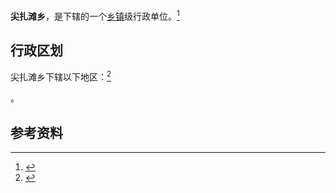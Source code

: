 {{中国乡级行政区|63/23/22/205/000}}

'''尖扎滩乡'''，是{{PRC admin/fullname|63/23/22/205/000|3}}下辖的一个[[乡镇|乡镇]]级行政单位。<ref>{{PRC admin/ref sgc|{{PRC admin/parent|63/23/22/205/000}}}}</ref>

== 行政区划 ==

尖扎滩乡下辖以下地区：<ref>{{PRC admin/ref sgc|63/23/22/205/000}}</ref>

{{PRC admin/children|63/23/22/205/000}}。

== 参考资料 ==

{{reflist}}

{{行政区划小作品}}
{{PRC admin/navcat|63/23/22/205/000}}